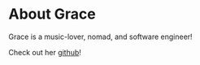 # About Grace

Grace is a music-lover, nomad, and software engineer!

Check out her [github](https://github.com/gracewylu)!
